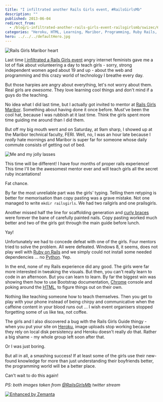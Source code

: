 ```yaml
---
title: "I infiltrated another Rails Girls event, #RailsGirlsMb"
description: ""
published: 2013-06-04
redirect_from:
  - /blog/i-infiltrated-another-rails-girls-event-railsgirlsmb/swizec/6222
categories: "Heroku, HTML, Learning, Maribor, Programming, Ruby Rails, Travel + Events"
hero: ../../../defaultHero.jpg
---
```


![Rails Girls Maribor heart](https://www.filepicker.io/api/file/LLvKgLJ7Tf6Qyxcmcloy)

Last time [I infiltrated a Rails Girls event](https://swizec.com/blog/i-infiltrated-railsgirlslj-heres-what-it-was-like/) angry internet feminists gave me a lot of flak about volunteering a day to teach girls - sorry, strong independent women aged about 19 and up - about the web and programming and this crazy world of technology I breathe every day.

But those harpies are angry about everything, let's not worry about them. Real girls are _awesome_. They love learning cool things and don't mind if a guys do the teaching.

No idea what I did last time, but I actually got invited to mentor at [Rails Girls Maribor](http://railsgirls.com/maribor). Something about having done it once before. Must've been the cool hat, because I was rubbish at it last time. Think the girls spent more time guiding me around than I did them.

But off my big mouth went and on Saturday, at 9am sharp, I showed up at the Maribor technical faculty, FERI. Well, no, I was an hour late because I _really_ hate mornings and Maribor is super far for someone whose daily commute consists of getting out of bed.

![Me and my jolly lasses](https://www.filepicker.io/api/file/3k8emjdYSw6hNpMPrreU)

This time will be different! I have four months of proper rails experience! This time I'll be the awesomest mentor ever and will teach girls all the secret ruby incantations!

Fat chance.

By far the most unreliable part was the girls' typing. Telling them retyping is better for memorisation than copy pasting was a grave mistake. Not one managed to write `mkdir railsgirls`. We had two railgirls and one prailsgirls.

Another missed half the line for scaffolding generation and [curly braces](http://en.wikipedia.org/wiki/Bracket) were forever the bane of carefully painted nails. Copy pasting worked much better and two of the girls got through the main guide before lunch.

Yay!

Unfortunately we had to concede defeat with one of the girls. Four mentors tried to solve the problem. All were defeated. Windows 8, it seems, does not play well with [Ruby on Rails](http://rubyonrails.org) and we simply could not install some needed dependencies ... no [Python](http://www.python.org/). Yep.

In the end, none of my Rails experience did any good. The girls were far more interested in tweaking the visuals. But then, you can't really learn to code in an afternoon. But you can learn to learn. By far the biggest win was showing them how to use Bootstrap documentation, [Chrome](http://www.google.com/chrome) console and poking around the [HTML](http://en.wikipedia.org/wiki/HTML), to figure things out on their own.

Nothing like teaching someone how to teach themselves. Then you get to play with your phone instead of being chirpy and communicative when the caffeine content in your blood runs out ... I wish event organisers stopped forgetting some of us like tea, not coffee.

The girls and I also discovered a bug with the Rails Girls Guide thingy - when you put your site on [Heroku](http://www.heroku.com/), image uploads stop working because they rely on local disk persistency and Heroku doesn't really _do_ that. Rather a big shame - my whole group left soon after that.

Or I was just boring.

But all in all, a smashing success! If at least some of the girls use their new-found knowledge for more than just understanding their boyfriends better, the programming world will be a better place.

Can't wait to do this again!

_PS: both images taken from [@RailsGirlsMb](https://twitter.com/railsgirlsmb) twitter stream_

[![Enhanced by Zemanta](https://img.zemanta.com/zemified_e.png?x-id=c3911d06-d977-4af7-b647-35b517979806)](http://www.zemanta.com/?px)
